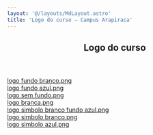 ```yaml
---
layout: '@/layouts/MdLayout.astro'
title: 'Logo do curso — Campus Arapiraca'
---
```



<span></span>
<article id="content">
<header>

<h1>
         Logo do curso
        </h1>


</header>
<div id="viewlet-above-content-body">
</div>
<div id="content-core">
<div class="row">
<div class="col-lg-3 col-sm-4 buttonView">
<a class="buttonItem" href="/cpt/documentos/logo-do-curso/logo-cc-arapiraca-1.png/view">
<span>
            logo fundo branco.png
           </span>
</a>
</div>
<div class="col-lg-3 col-sm-4 buttonView">
<a class="buttonItem" href="/cpt/documentos/logo-do-curso/logo-cc-arapiraca-2.png/view">
<span>
            logo fundo azul.png
           </span>
</a>
</div>
<div class="col-lg-3 col-sm-4 buttonView">
<a class="buttonItem" href="/cpt/documentos/logo-do-curso/logo-cc-arapiraca.png/view">
<span>
            logo sem fundo.png
           </span>
</a>
</div>
<div class="col-lg-3 col-sm-4 buttonView">
<a class="buttonItem" href="/cpt/documentos/logo-do-curso/logo-cc-branca.png/view">
<span>
            logo branca.png
           </span>
</a>
</div>
<div class="col-lg-3 col-sm-4 buttonView">
<a class="buttonItem" href="/cpt/documentos/logo-do-curso/logo-cc-simbolo-branco-fundo-azul.png/view">
<span>
            logo simbolo branco fundo azul.png
           </span>
</a>
</div>
<div class="col-lg-3 col-sm-4 buttonView">
<a class="buttonItem" href="/cpt/documentos/logo-do-curso/logo-cc-simbolo-branco.png/view">
<span>
            logo simbolo branco.png
           </span>
</a>
</div>
<div class="col-lg-3 col-sm-4 buttonView">
<a class="buttonItem" href="/cpt/documentos/logo-do-curso/logo-cc-simbolo.png/view">
<span>
            logo simbolo azul.png
           </span>
</a>
</div>
</div>

</div>
<div id="viewlet-below-content-body">
</div>
</article>